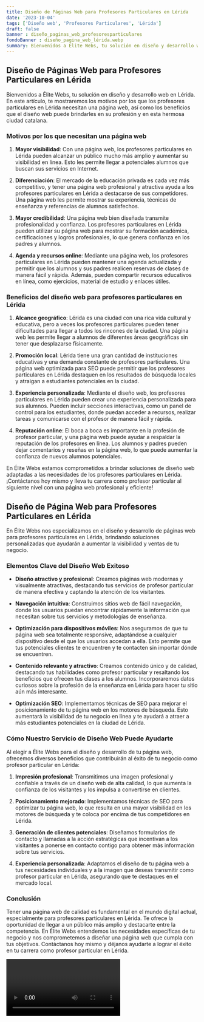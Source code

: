```yaml
---
title: Diseño de Páginas Web para Profesores Particulares en Lérida
date: '2023-10-04'
tags: ['Diseño web', 'Profesores Particulares', 'Lérida']
draft: false
banner : diseño_paginas_web_profesoresparticulares
fondoBanner : diseño_pagina_web_lérida.webp
summary: Bienvenidos a Élite Webs, tu solución en diseño y desarrollo web en Lérida. En este artículo, te mostraremos los motivos por los que los profesores particulares en Lérida necesitan una página web, así como los beneficios que el diseño web puede brindarles en su profesión y en esta hermosa ciudad catalana.
---
```


## Diseño de Páginas Web para Profesores Particulares en Lérida

Bienvenidos a Élite Webs, tu solución en diseño y desarrollo web en Lérida. En este artículo, te mostraremos los motivos por los que los profesores particulares en Lérida necesitan una página web, así como los beneficios que el diseño web puede brindarles en su profesión y en esta hermosa ciudad catalana.

### Motivos por los que necesitan una página web

1. **Mayor visibilidad**: Con una página web, los profesores particulares en Lérida pueden alcanzar un público mucho más amplio y aumentar su visibilidad en línea. Esto les permite llegar a potenciales alumnos que buscan sus servicios en Internet.

2. **Diferenciación**: El mercado de la educación privada es cada vez más competitivo, y tener una página web profesional y atractiva ayuda a los profesores particulares en Lérida a destacarse de sus competidores. Una página web les permite mostrar su experiencia, técnicas de enseñanza y referencias de alumnos satisfechos.

3. **Mayor credibilidad**: Una página web bien diseñada transmite profesionalidad y confianza. Los profesores particulares en Lérida pueden utilizar su página web para mostrar su formación académica, certificaciones y logros profesionales, lo que genera confianza en los padres y alumnos.

4. **Agenda y recursos online**: Mediante una página web, los profesores particulares en Lérida pueden mantener una agenda actualizada y permitir que los alumnos y sus padres realicen reservas de clases de manera fácil y rápida. Además, pueden compartir recursos educativos en línea, como ejercicios, material de estudio y enlaces útiles.

### Beneficios del diseño web para profesores particulares en Lérida

1. **Alcance geográfico**: Lérida es una ciudad con una rica vida cultural y educativa, pero a veces los profesores particulares pueden tener dificultades para llegar a todos los rincones de la ciudad. Una página web les permite llegar a alumnos de diferentes áreas geográficas sin tener que desplazarse físicamente.

2. **Promoción local**: Lérida tiene una gran cantidad de instituciones educativas y una demanda constante de profesores particulares. Una página web optimizada para SEO puede permitir que los profesores particulares en Lérida destaquen en los resultados de búsqueda locales y atraigan a estudiantes potenciales en la ciudad.

3. **Experiencia personalizada**: Mediante el diseño web, los profesores particulares en Lérida pueden crear una experiencia personalizada para sus alumnos. Pueden incluir secciones interactivas, como un panel de control para los estudiantes, donde puedan acceder a recursos, realizar tareas y comunicarse con el profesor de manera fácil y rápida.

4. **Reputación online**: El boca a boca es importante en la profesión de profesor particular, y una página web puede ayudar a respaldar la reputación de los profesores en línea. Los alumnos y padres pueden dejar comentarios y reseñas en la página web, lo que puede aumentar la confianza de nuevos alumnos potenciales.

En Élite Webs estamos comprometidos a brindar soluciones de diseño web adaptadas a las necesidades de los profesores particulares en Lérida. ¡Contáctanos hoy mismo y lleva tu carrera como profesor particular al siguiente nivel con una página web profesional y eficiente!

<GifSeo />

<Cta />

## Diseño de Página Web para Profesores Particulares en Lérida

En Élite Webs nos especializamos en el diseño y desarrollo de páginas web para profesores particulares en Lérida, brindando soluciones personalizadas que ayudarán a aumentar la visibilidad y ventas de tu negocio. 

### Elementos Clave del Diseño Web Exitoso

- **Diseño atractivo y profesional**: Creamos páginas web modernas y visualmente atractivas, destacando tus servicios de profesor particular de manera efectiva y captando la atención de los visitantes.

- **Navegación intuitiva**: Construimos sitios web de fácil navegación, donde los usuarios puedan encontrar rápidamente la información que necesitan sobre tus servicios y metodologías de enseñanza.

- **Optimización para dispositivos móviles**: Nos aseguramos de que tu página web sea totalmente responsive, adaptándose a cualquier dispositivo desde el que los usuarios accedan a ella. Esto permite que tus potenciales clientes te encuentren y te contacten sin importar dónde se encuentren.

- **Contenido relevante y atractivo**: Creamos contenido único y de calidad, destacando tus habilidades como profesor particular y resaltando los beneficios que ofrecen tus clases a los alumnos. Incorporaremos datos curiosos sobre la profesión de la enseñanza en Lérida para hacer tu sitio aún más interesante.

- **Optimización SEO**: Implementamos técnicas de SEO para mejorar el posicionamiento de tu página web en los motores de búsqueda. Esto aumentará la visibilidad de tu negocio en línea y te ayudará a atraer a más estudiantes potenciales en la ciudad de Lérida.

### Cómo Nuestro Servicio de Diseño Web Puede Ayudarte

Al elegir a Élite Webs para el diseño y desarrollo de tu página web, ofrecemos diversos beneficios que contribuirán al éxito de tu negocio como profesor particular en Lérida:

1. **Impresión profesional**: Transmitimos una imagen profesional y confiable a través de un diseño web de alta calidad, lo que aumenta la confianza de los visitantes y los impulsa a convertirse en clientes.

2. **Posicionamiento mejorado**: Implementamos técnicas de SEO para optimizar tu página web, lo que resulta en una mayor visibilidad en los motores de búsqueda y te coloca por encima de tus competidores en Lérida.

3. **Generación de clientes potenciales**: Diseñamos formularios de contacto y llamadas a la acción estratégicas que incentivan a los visitantes a ponerse en contacto contigo para obtener más información sobre tus servicios. 

4. **Experiencia personalizada**: Adaptamos el diseño de tu página web a tus necesidades individuales y a la imagen que deseas transmitir como profesor particular en Lérida, asegurando que te destaques en el mercado local.

### Conclusión

Tener una página web de calidad es fundamental en el mundo digital actual, especialmente para profesores particulares en Lérida. Te ofrece la oportunidad de llegar a un público más amplio y destacarte entre la competencia. En Élite Webs entendemos las necesidades específicas de tu negocio y nos comprometemos a diseñar una página web que cumpla con tus objetivos. Contáctanos hoy mismo y déjanos ayudarte a lograr el éxito en tu carrera como profesor particular en Lérida.

<Video />

<CtaBot job='Profesores Particulares' city='Lérida'/>

<Gmaps query='Lérida+españa+maps' />